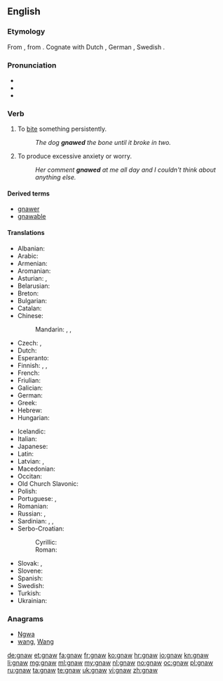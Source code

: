 ==English==

===Etymology===
From {{etyl|ang|en}} {{term|gnagan|lang=ang}}, from {{etyl|gem-pro|en}} {{recons|gnaganą|lang=gem-pro}}. Cognate with Dutch {{term|knagen|lang=nl}}, German {{term|nagen|lang=de}}, Swedish {{term|gnaga|lang=sv}}.

===Pronunciation===
* {{IPA|/nɔː/}}
* {{audio|en-us-gnaw.ogg|Audio (US)}}
* {{rhymes|ɔː}}

===Verb===
{{en-verb|gnaws|gnawing|gnawed|'''[[gnawed]]''' or '''[[gnawn]]'''}}

# {{context|transitive|lang=en}} To [[bite]] something persistently.
#: ''The dog '''gnawed''' the bone until it broke in two.''
# {{context|intransitive|lang=en}} To produce excessive anxiety or worry.
#: ''Her comment '''gnawed''' at me all day and I couldn't think about anything else.''

====Derived terms====
* [[gnawer]]
* [[gnawable]]

====Translations====
{{trans-top|to bite something persistently}}
* Albanian: {{t-|sq|bren}}
* Arabic: {{t-|ar|نخر|tr=náxara|sc=Arab}}
* Armenian: {{t-|hy|կրծել}}
* Aromanian: {{t-|rup|arod}}
* Asturian: {{t-|ast|royer}}, {{t-|ast|roer}}
* Belarusian: {{t-|be|грызці|impf|tr=hrýzci|sc=Cyrl}}
* Breton: {{t-|br|krignat}}
* Bulgarian: {{t+|bg|гриза|impf|tr=grizá|sc=Cyrl}}
* Catalan: {{t+|ca|rosegar}}
* Chinese:
*: Mandarin: {{t|cmn|啃|tr=kěn|sc=Hani}}, {{t|cmn|咬|tr=yǎo|sc=Hani}}, {{t|cmn|噬|tr=shì|sc=Hani}}
* Czech: {{t-|cs|hlodat}}, {{t-|cs|hryzat}}
* Dutch: {{t+|nl|knagen}}
* Esperanto: {{t-|eo|ronĝi}}
* Finnish: {{t-|fi|jyrsiä}}, {{t-|fi|jäytää}}, {{t+|fi|kalvaa}}
* French: {{t+|fr|ronger}}
* Friulian: {{tø|fur|roseâ}}
* Galician: {{t-|gl|roer}}
* German: {{t+|de|nagen}}
* Greek: {{t+|el|ροκανίζω|tr=rokanízo|sc=Grek}}
* Hebrew: {{t-|he|כרסם|tr=kirsém|alt=כִּרְסֵם|sc=Hebr}}
* Hungarian: {{t+|hu|rág}}
{{trans-mid}}
* Icelandic: {{t+|is|naga}}
* Italian: {{t+|it|rodere}}
* Japanese: {{t-|ja|齧る|tr=かじる, kajiru|sc=Jpan}}
* Latin: {{t-|la|rodo|alt=rōdō}}
* Latvian: {{t+|lv|kost}}, {{t-|lv|krimst}}
* Macedonian: {{t-|mk|гриза|impf|tr=grizá|sc=Cyrl}}
* Occitan: {{t-|oc|rodejar}}
* Old Church Slavonic: {{tø|cu|грꙑзти|impf|sc=Cyrs}}
* Polish: {{t+|pl|gryźć|impf}}
* Portuguese: {{t+|pt|roer}}, {{t+|pt|morder}}
* Romanian: {{t+|ro|roade}}
* Russian: {{t+|ru|грызть|impf|tr=gryztʹ|sc=Cyrl}}, {{t+|ru|глодать|impf|tr=glodátʹ|sc=Cyrl}}
* Sardinian: {{t-|sc|rodere}}, {{t-|sc|arroere}}, {{t-|sc|roere}}
* Serbo-Croatian:
*: Cyrillic: {{t-|sh|глодати|impf}}
*: Roman: {{t-|sh|glodati|impf}}
* Slovak: {{t-|sk|hlodať|impf}}, {{t-|sk|hrýzť|impf}}
* Slovene: {{t+|sl|gristi|impf}}
* Spanish: {{t+|es|roer}}
* Swedish: {{t-|sv|gnaga}}
* Turkish: {{t+|tr|kemirmek}}
* Ukrainian: {{t-|uk|гризти|impf|tr=hrýzty|sc=Cyrl}}
{{trans-bottom}}

===Anagrams===
* [[Ngwa#English|Ngwa]]
* [[wang#English|wang]], [[Wang#English|Wang]]

[[de:gnaw]]
[[et:gnaw]]
[[fa:gnaw]]
[[fr:gnaw]]
[[ko:gnaw]]
[[hr:gnaw]]
[[io:gnaw]]
[[kn:gnaw]]
[[li:gnaw]]
[[mg:gnaw]]
[[ml:gnaw]]
[[my:gnaw]]
[[nl:gnaw]]
[[no:gnaw]]
[[oc:gnaw]]
[[pl:gnaw]]
[[ru:gnaw]]
[[ta:gnaw]]
[[te:gnaw]]
[[uk:gnaw]]
[[vi:gnaw]]
[[zh:gnaw]]